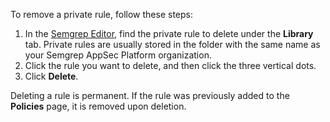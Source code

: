 To remove a private rule, follow these steps:

1. In the [Semgrep Editor](https://semgrep.dev/orgs/-/editor), find the private rule to delete under the <i class="fa-solid fa-server"></i> **Library** tab. Private rules are usually stored in the folder with the same name as your Semgrep AppSec Platform organization.
1. Click the rule you want to delete, and then click the <i class="fa-solid fa-ellipsis-vertical"></i> three vertical dots.
1. Click <i class="fa-regular fa-trash-can"></i> **Delete**.

Deleting a rule is permanent. If the rule was previously added to the **Policies** page, it is removed upon deletion.
